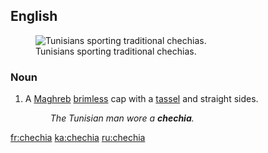 ==English==
[[Image:Chechia testouriya.jpg|thumb|Tunisians sporting traditional chechias.]]
===Noun===
{{en-noun}}

# A [[Maghreb]] [[brimless]] cap with a [[tassel]] and straight sides.
#: ''The Tunisian man wore a '''chechia'''.''

[[fr:chechia]]
[[ka:chechia]]
[[ru:chechia]]